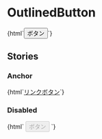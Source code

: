 
<Meta title="Buttons/OutlinedButton" />

# OutlinedButton

<Canvas>
  <Story name="Default">
    {html`<button type="button" class="jumpu-outlined-button">ボタン</button>`}
  </Story>
</Canvas>

## Stories

### Anchor

<Canvas>
  <Story name="Anchor">
    {html`<a href="#" class="jumpu-outlined-button">リンクボタン</a>`}
  </Story>
</Canvas>

### Disabled

<Canvas>
  <Story name="Disabled">
    {html`
      <button type="button" disabled class="jumpu-outlined-button">
        ボタン
      </button>
    `}
  </Story>
</Canvas>
